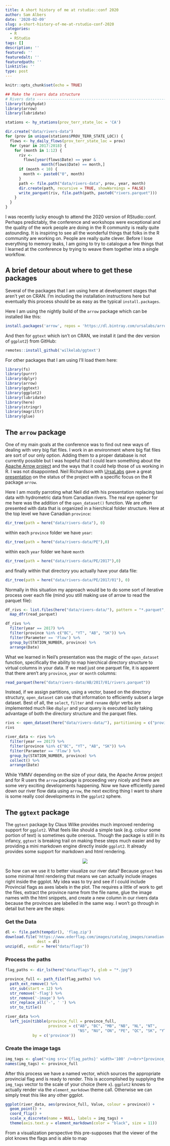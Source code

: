 ```yaml
---
title: A short history of me at rstudio::conf 2020
author: Sam Albers
date: '2020-02-09'
slug: a-short-history-of-me-at-rstudio-conf-2020
categories:
  - R
  - RStudio
tags: []
description: ''
featured: ''
featuredalt: ''
featuredpath: ''
linktitle: ''
type: post
---
```



```r
knitr::opts_chunk$set(echo = TRUE)
```

```r
## Make the rivers data structure
# Rivers data -------------------------------------------------------------
library(tidyhydat)
library(arrow)
library(lubridate)

stations <- hy_stations(prov_terr_state_loc = 'CA')

dir.create("data/rivers-data")
for (prov in unique(stations$PROV_TERR_STATE_LOC)) {
  flows <- hy_daily_flows(prov_terr_state_loc = prov)
  for (year in 2017:2018) {
    for (month in 1:12) {
      riv <-
        flows[year(flows$Date) == year &
                month(flows$Date) == month,]
      if (month < 10) {
        month <- paste0("0", month)
      }
      path <- file.path("data/rivers-data", prov, year, month)
      dir.create(path, recursive = TRUE, showWarnings = FALSE)
      write_parquet(riv, file.path(path, paste0("rivers.parquet")))
    }
  }
}
```



I was recently lucky enough to attend the 2020 version of RStudio::conf. Perhaps predictably, the conference and workshops were exceptional and the quality of the work people are doing in the R community is really quite astounding. It is inspiring to see all the wonderful things that folks in the R community are working on. People are really quite clever. Before I lose everything to memory leaks, I am going to try to catalogue a few things that I learned at the conference by trying to weave them together into a single workflow.

## A brief detour about where to get these packages
Several of the packages that I am using here at development stages that aren't yet on CRAN. I'm including the installation instructions here but eventually this process should be as easy as the typical `install.packages`.

Here I am using the nightly build of the `arrow` package which can be installed like this:

```r
install.packages('arrow', repos = 'https://dl.bintray.com/ursalabs/arrow-r')
```

And then for `ggtext` which isn't on CRAN, we install it (and the dev version of `ggplot2`) from GitHub:

```r
remotes::install_github('wilkelab/ggtext')
```

For other packages that I am using I'll load them here:

```r
library(fs)
library(purrr)
library(dplyr)
library(arrow)
library(ggtext)
library(ggplot2)
library(lubridate)
library(here)
library(stringr)
library(magrittr)
library(glue)
```
## The `arrow` package

One of my main goals at the conference was to find out new ways of dealing with very big flat files. I work in an environment where big flat files are sort of our only option. Adding them to a proper database is not currently possible but I was hopeful that I could learn something about the [Apache Arrow project](https://arrow.apache.org/) and the ways that it could help those of us working in R. I was not disappointed. Neil Richardson with [UrsaLabs](https://ursalabs.org/) gave a great [presentation](https://enpiar.com/talks/rstudio-conf-2020/#1) on the status of the project with a specific focus on the R package `arrow`. 

Here I am mostly parroting what Neil did with his presentation replacing taxi data with hydrometric data from Canadian rivers. The real eye opener for me here was the addition of the `open_dataset()` function. We are often presented with data that is organized in a hierchical folder structure. Here at the top level we have Canadian `province`:


```r
dir_tree(path = here("data/rivers-data"), 0)
```


within each `province` folder we have `year`:
  
```r
dir_tree(path = here("data/rivers-data/PE"),0)
```
within each `year` folder we have `month` 

```r
dir_tree(path = here("data/rivers-data/PE/2017"),0)
```


and finally within that directory you actually have your data file:
```r
dir_tree(path = here("data/rivers-data/PE/2017/01"), 0)
```

Normally in this situation my approach would be to do some sort of iterative process over each file (mind you still making use of arrow to read the parquet file):
  
```r
df_rivs <- list.files(here("data/rivers-data/"), pattern = "*.parquet", recursive = TRUE, full.names = TRUE) %>% 
  map_dfr(read_parquet)

df_rivs %>% 
  filter(year == 2017) %>% 
  filter(province %in% c("BC", "YT", "AB", "SK")) %>% 
  filter(Parameter == 'Flow') %>% 
  group_by(STATION_NUMBER, province) %>% 
  arrange(Date)
```

What we learned in Neil's presentation was the magic of the `open_dataset` function, specifically the ability to map hierchical directory structure to virtual columns in your data. If we read just one parquet file, it is apparent that there aren't any `province`, `year` or `month` columns:
  
```r
read_parquet(here("data/rivers-data/AB/2017/01/rivers.parquet"))
```

Instead, if we assign partitions, using a vector, based on the directory structury, `open_dataset` can use that information to efficiently subset a large dataset. Best of all, the `select`, `filter` and `rename` dplyr verbs are implemented much like `dbplyr` and your query is executed lazily taking advantage of both the directory structure and the parquet files. 

```r
rivs <- open_dataset(here("data/rivers-data/"), partitioning = c("province","year", "month"))
rivs

river_data <- rivs %>% 
  filter(year == 2017) %>% 
  filter(province %in% c("BC", "YT", "AB", "SK")) %>% 
  filter(Parameter == 'Flow') %>% 
  group_by(STATION_NUMBER, province) %>% 
  collect() %>% 
  arrange(Date)
```

While YMMV depending on the size of your data, the Apache Arrow project and for R users the `arrow` package is proceeding very nicely and there are some very exciting developments happening. Now we have efficiently pared down our river flow data using `arrow`, the next exciting thing I want to share is some really cool developments in the `ggplot2` sphere.

## The `ggtext` package

The `ggtext` package by Claus Wilke provides much improved rendering support for `ggplot2`. What feels like should a simple task (e.g. colour some portion of text) is sometimes quite onerous. Though the package is still in its infancy, `ggtext` is breaking trail on making these steps much easier and by providing a mini markdown engine directly inside `ggplot2`. It already provides some support for markdown and html rendering. 

<center><img src="https://media.giphy.com/media/vMEjhlxsBR7Fe/giphy.gif"/></center>

So how can we use it to better visualize our river data? Because `ggtext` has some minimal html rendering that means we can actually include images right inside the ggplot. My idea was to try and see if I could include Provincial flags as axes labels in the plot. The requires a little of work to get the files, extract the province name from the file name, glue the image names with the html snippets, and create a new column in our rivers data because the provinces are labelled in the same way. I won't go through in detail but here are the steps:

### Get the Data
```r
dl <- file.path(tempdir(), 'flag.zip')
download.file('https://www.ederflag.com/images/catalog_images/canadian-province-and-territory-images.zip',
              dest = dl)
unzip(dl, exdir = here("data/flags"))
```

### Process the paths
```r
flag_paths <- dir_ls(here("data/flags"), glob = "*.jpg")

province_full <- path_file(flag_paths) %>%
  path_ext_remove() %>%
  str_sub(start = 12) %>%
  str_remove('-flag') %>%
  str_remove('-image') %>%
  str_replace_all('-', ' ') %>%
  str_to_title()

river_data %<>% 
  left_join(tibble(province_full = province_full,
                   province = c("AB", "BC", "MB", "NB", "NL", "NT",
                                "NS", "NU", "ON", "PE", "QC", "SK", "YT")),
            by = c('province'))
```

### Create the image tags
```r
img_tags <- glue("<img src='{flag_paths}' width='100' /><br>*{province_full}*")
names(img_tags) <- province_full
```

After this process we have a named vector, which sources the appropriate provincial flag and is ready to render. This is accomplished by supplying the `img_tags` vector to the scale of your choice (here `x`). `ggplot2` knows to actually render via the `element_markdown` theme call. Otherwise we can simply treat this like any other ggplot.  
```r
ggplot(river_data, aes(province_full, Value, colour = province)) +
  geom_point() +
  coord_flip() +
  scale_x_discrete(name = NULL, labels = img_tags) +
  theme(axis.text.y = element_markdown(color = "black", size = 11))
```

From a visualization perspective this pre-supposes that the viewer of the plot knows the flags and is able to map 